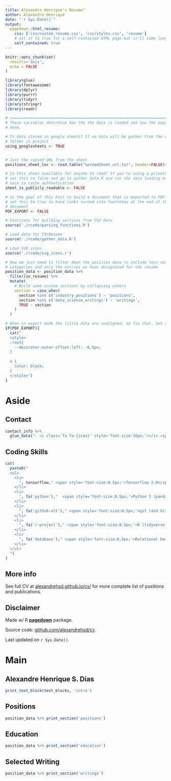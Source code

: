 ```yaml
---
title: Alexandre Henrique's Resume"
author: Alexandre Henrique
date: "`r Sys.Date()`"
output:
  pagedown::html_resume:
    css: ['css/custom_resume.css', 'css/styles.css', 'resume']
    # set it to true for a self-contained HTML page but it'll take longer to render
    self_contained: true
---
```



```r
knitr::opts_chunk$set(
  results='asis', 
  echo = FALSE
)

library(glue)
library(fontawesome)
library(dplyr)
library(purrr)
library(tidyr)
library(stringr)
library(readr)

# ======================================================================
# These variables determine how the the data is loaded and how the exports are
# done.

# Is data stored in google sheets? If no data will be gather from the csvs/
# folder in project
using_googlesheets <- TRUE


# Just the copied URL from the sheet
positions_sheet_loc <- read.table("spreadsheet_url.txt", header=FALSE)$V1

# Is this sheet available for anyone to read? If you're using a private sheet
# set this to false and go to gather_data.R and run the data loading manually
# once to cache authentication
sheet_is_publicly_readable <- FALSE

# Is the goal of this knit to build a document that is exported to PDF? If so
# set this to true to have links turned into footnotes at the end of the
# document
PDF_EXPORT <- FALSE

# Functions for building sections from CSV data
source('./rcode/parsing_functions.R')

# Load data for CV/Resume
source('./rcode/gather_data.R')

# Load SVG icons
source('./rcode/svg_icons.r')

# Now we just need to filter down the position data to include less verbose
# categories and only the entries we have designated for the resume
position_data <- position_data %>% 
  filter(in_resume) %>% 
  mutate(
    # Build some custom sections by collapsing others
    section = case_when(
      section %in% c('industry_positions') ~ 'positions', 
      section %in% c('data_science_writings') ~ 'writings',
      TRUE ~ section
    )
  ) 
```

```r
# When in export mode the little dots are unaligned, so fix that. Set the links to black color
if(PDF_EXPORT){
  cat("
  <style>
  :root{
    --decorator-outer-offset-left: -6.5px;
  }
  
  a {
    color: black;
  }
  </style>")
}
```

Aside
================================================================================

<!-- ![logo](logo.png){width=100%} -->

Contact {#contact}
--------------------------------------------------------------------------------

```r
contact_info %>% 
  glue_data("- <i class='fa fa-{icon}' style='font-size:10px;'></i> <span style='font-size:8.5px;'>{contact}</span>")
```

Coding Skills {#skills}
--------------------------------------------------------------------------------
```r
cat(
  paste0("
  <ul>
    <li>
      ", tensorflow," <span style='font-size:8.5px;'>Tensorflow 2.0</span>
    </li>
    <li>
      ", fa('python'),"  <span style='font-size:8.5px;'>Python 3 (pandas, numpy, matplotlib, seaborn, statsmodels, Scikit-Learn)</span>
    </li>
    <li>
      ", fa('github-alt')," <span style='font-size:8.5px;'>git (and GitHub)</span>
    </li>
    <li>
      ", fa('r-project')," <span style='font-size:8.5px;'>R (tidyverse, base R, package development)</span>
    </li>
    <li>
      ", fa('database')," <span style='font-size:8.5px;'>Relational Databases</span>
    </li>
  </ul>
  ")
)

```

<!-- Open Source Contributions {#open-source} -->
<!-- -------------------------------------------------------------------------------- -->

<!-- All projects available at `github.com/alexandrehsd/<name>` -->

<!-- - `shinysense`: R package to use sensor data in Shiny apps -->
<!-- - `tuftesque`: Hugo theme (behind LiveFreeOrDichotomize.com) -->
<!-- - `sbmR`: R package for fitting stochasitic block models -->


More info {#more-info}
--------------------------------------------------------------------------------

See full CV at [alexandrehsd.github.io/cv/](https://alexandrehsd.github.io/cv/) for more complete list of positions and publications.

Disclaimer {#disclaimer}
--------------------------------------------------------------------------------

Made w/ R [**pagedown**](https://github.com/rstudio/pagedown) package. 

Source code: [github.com/alexandrehsd/cv](https://github.com/alexandrehsd/cv).

Last updated on `r Sys.Date()`.

Main
================================================================================

Alexandre Henrique S. Dias {#title}
--------------------------------------------------------------------------------

```r
print_text_block(text_blocks, 'intro')
```

Positions {data-icon=suitcase}
--------------------------------------------------------------------------------

```r
position_data %>% print_section('positions')
```

Education {data-icon=graduation-cap data-concise=true}
--------------------------------------------------------------------------------

```r
position_data %>% print_section('education')
```

Selected Writing {data-icon=newspaper}
--------------------------------------------------------------------------------

```r
position_data %>% print_section('writings')
```